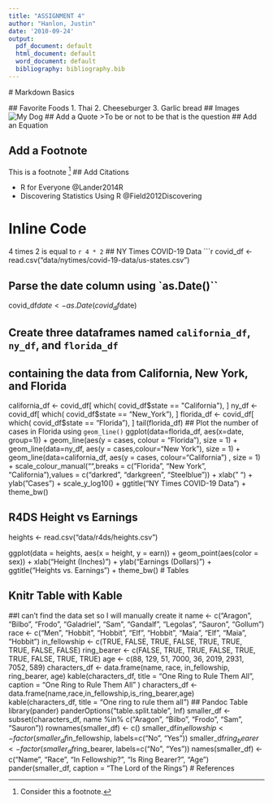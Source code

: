 ```yaml
---
title: "ASSIGNMENT 4"
author: "Hanlon, Justin"
date: '2010-09-24'
output:
  pdf_document: default
  html_document: default
  word_document: default
  bibliography: bibliography.bib
---
```

  
  # Markdown Basics
  
  ## Favorite Foods
  1. Thai
  2. Cheeseburger
  3. Garlic bread
  ## Images
  ![My Dog](/Users/juge/dsc520/IMG_0758.jpg)
  ## Add a Quote
  >To be or not to be that is the question
  ## Add an Equation
\begin{equation}
  \frac{x^2}{x^3+x^5}
\end{equation}

## Add a Footnote

This is a footnote
^[Consider this a footnote.]
## Add Citations

* R for Everyone @Lander2014R
* Discovering Statistics Using R @Field2012Discovering

# Inline Code
4 times 2 is equal to `r 4 * 2`
## NY Times COVID-19 Data
```r
covid_df <- read.csv("data/nytimes/covid-19-data/us-states.csv")

## Parse the date column using `as.Date()``

covid_df$date <- as.Date(covid_df$date)

## Create three dataframes named `california_df`, `ny_df`, and `florida_df`
## containing the data from California, New York, and Florida
california_df <- covid_df[ which( covid_df$state == "California"), ]
ny_df <- covid_df[ which( covid_df$state == "New_York"), ]
florida_df <- covid_df[ which( covid_df$state == "Florida"), ]
tail(florida_df)
## Plot the number of cases in Florida using `geom_line()`
ggplot(data=florida_df, aes(x=date, group=1)) +
  geom_line(aes(y = cases, colour = "Florida"), size = 1) +
  geom_line(data=ny_df, aes(y = cases,colour="New York"), size = 1) +
  geom_line(data=california_df, aes(y = cases, colour="California") , size = 1) +
  scale_colour_manual("",breaks = c("Florida", "New York", "California"),values = c("darkred", "darkgreen", "Steelblue")) +
  xlab(" ") + ylab("Cases") + scale_y_log10() +
  ggtitle("NY Times COVID-19 Data") + 
  theme_bw()

## R4DS Height vs Earnings
heights <- read.csv("data/r4ds/heights.csv")

ggplot(data = heights, aes(x = height, y = earn)) + 
  geom_point(aes(color = sex)) +
  xlab("Height (Inches)") +
  ylab("Earnings (Dollars)") +
  ggtitle("Heights vs. Earnings") +
  theme_bw()
# Tables

## Knitr Table with Kable
##I can't find the data set so I will manually create it
name <- c("Aragon", "Bilbo", "Frodo", "Galadriel", "Sam", "Gandalf", "Legolas", "Sauron", "Gollum")
race <- c("Men", "Hobbit", "Hobbit", "Elf", "Hobbit", "Maia", "Elf", "Maia", "Hobbit")
in_fellowship <- c(TRUE, FALSE, TRUE, FALSE, TRUE, TRUE, TRUE, FALSE, FALSE)
ring_bearer <- c(FALSE, TRUE, TRUE, FALSE, TRUE, TRUE, FALSE, TRUE, TRUE)
age <- c(88, 129, 51, 7000, 36, 2019, 2931, 7052, 589)
characters_df <- data.frame(name, race, in_fellowship, ring_bearer, age)
kable(characters_df, title = "One Ring to Rule Them All", caption = "One Ring to Rule Them All" )
characters_df <- data.frame(name,race,in_fellowship,is_ring_bearer,age)
kable(characters_df, title = "One ring to rule them all")
## Pandoc Table
library(pander)
panderOptions("table.split.table", Inf)
smaller_df <- subset(characters_df, name %in% c("Aragon", "Bilbo", "Frodo", "Sam", "Sauron"))
rownames(smaller_df) <- c()
smaller_df$in_fellowship <- factor(smaller_df$in_fellowship, labels=c("No", "Yes"))
smaller_df$ring_bearer <- factor(smaller_df$ring_bearer, labels=c("No", "Yes"))
names(smaller_df) <- c("Name", "Race", "In Fellowship?", "Is Ring Bearer?", "Age")
pander(smaller_df, caption = "The Lord of the Rings")
# References